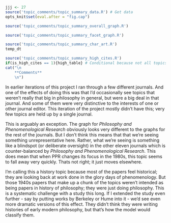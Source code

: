```r
jjj <- 27
source('topic_comments/topic_summary_data.R') # Get data
opts_knit$set(eval.after = "fig.cap")
```

```r
source('topic_comments/topic_summary_overall_graph.R')
```

```r
source('topic_comments/topic_summary_facet_graph.R')
```

```r
source('topic_comments/topic_summary_char_art.R')
temp_dt
```

```r
source('topic_comments/topic_summary_high_cites.R')
if(is_high_cites == 1){high_table} # Conditional because not all topics have high cites
cat("\n
	**Comments**
	\n")
```

In earlier iterations of this project I ran through a few different journals. And one of the effects of doing this was that I'd occasionally see topics that weren't really that big in philosophy in general, but were a big deal in that journal. And some of them were very distinctive to the interests of one or other journal editor. This iteration of the project mostly didn't have this; very few topics are held up by a single journal.

This is arguably an exception. The graph for _Philosophy and Phenomenological Research_ obviously looks very different to the graphs for the rest of the journals. But I don't think this means that that we're seeing something unrepresentative here. Rather, what we're seeing is something like a blindspot (or deliberate oversight) in the other eleven journals which is counter-balanced by _Philosophy and Phenomenological Research_. This does mean that when PPR changes its focus in the 1980s, this topic seems to fall away very quickly. Thats not right; it just moves elsewhere.

I'm calling this a history topic because most of the papers feel historical; they are looking back at work done in the glory days of phenomenology. But those 1940s papers that make up a chunk of the topics weren't intended as being papers in history of philosophy; they were just doing philosophy. This is a systematic challenge with a study this long. If I extended the study even further - say by putting works by Berkeley or Hume into it - we'd see even more dramatic versions of this effect. They didn't think they were writing histories of early modern philosophy, but that's how the model would classify them.